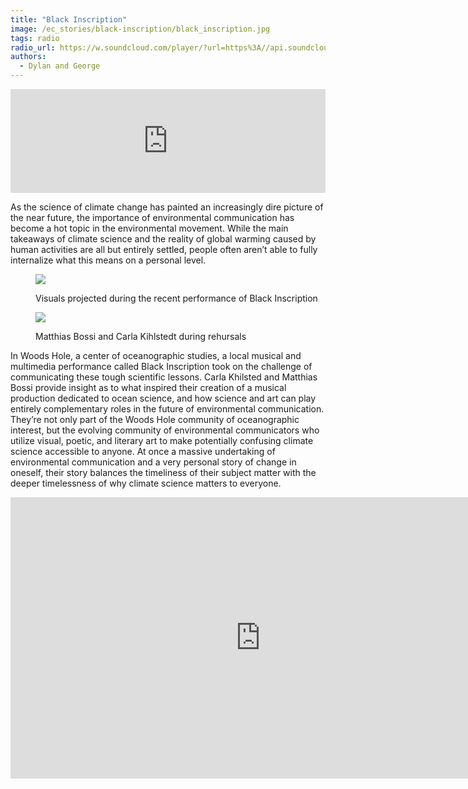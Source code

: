 ```yaml
---
title: "Black Inscription"
image: /ec_stories/black-inscription/black_inscription.jpg
tags: radio
radio_url: https://w.soundcloud.com/player/?url=https%3A//api.soundcloud.com/tracks/176479242
authors:
  - Dylan and George
---
```


<iframe width="100%" height="166" scrolling="no" frameborder="no" allow="autoplay" src="https://w.soundcloud.com/player/?url=https%3A//api.soundcloud.com/tracks/176479242&color=%23aa483f&auto_play=false&hide_related=false&show_comments=false&show_user=false&show_reposts=false&show_teaser=false&visual=false&download=true"></iframe>

As the science of climate change has painted an increasingly dire picture of the near future, the importance of environmental communication has become a hot topic in the environmental movement. While the main takeaways of climate science and the reality of global warming caused by human activities are all but entirely settled, people often aren’t able to fully internalize what this means on a personal level. 

<figure style = "width:100%">
<img src ="/ec_stories/black-inscription/BI 19-61.JPG">
<figcaption>
<p>Visuals projected during the recent performance of Black Inscription</p>
</figcaption>
</figure>

<figure>
<img src ="/ec_stories/black-inscription/BI 19-87.JPG">
<figcaption>
<p>Matthias Bossi and Carla Kihlstedt during rehursals</p>
</figcaption>
</figure>

In Woods Hole, a center of oceanographic studies, a local musical and multimedia performance called Black Inscription took on the challenge of communicating these tough scientific lessons. Carla Khilsted and Matthias Bossi provide insight as to what inspired their creation of a musical production dedicated to ocean science, and how science and art can play entirely complementary roles in the future of environmental communication. They’re not only part of the Woods Hole community of oceanographic interest, but the evolving community of environmental communicators who utilize visual, poetic, and literary art to make potentially confusing climate science accessible to anyone. At once a massive undertaking of environmental communication and a very personal story of change in oneself, their story balances the timeliness of their subject matter with the deeper timelessness of why climate science matters to everyone.

<iframe width = "800" height ="450" src="https://www.youtube.com/embed/Gs_aNPrIJoI" frameborder="0" allow="accelerometer; autoplay; encrypted-media; gyroscope; picture-in-picture" allowfullscreen></iframe>